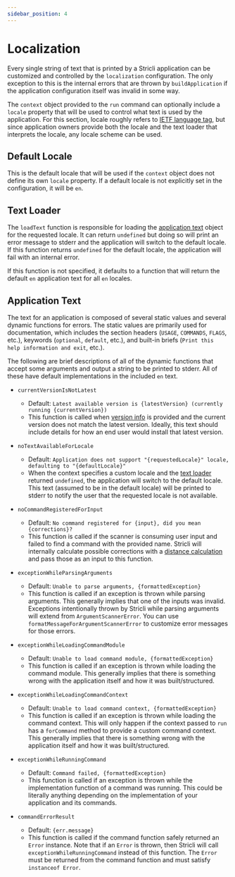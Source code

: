 ```yaml
---
sidebar_position: 4
---
```


# Localization

Every single string of text that is printed by a Stricli application can be customized and controlled by the `localization` configuration. The only exception to this is the internal errors that are thrown by `buildApplication` if the application configuration itself was invalid in some way.

The `context` object provided to the `run` command can optionally include a `locale` property that will be used to control what text is used by the application. For this section, locale roughly refers to [IETF language tag](https://en.wikipedia.org/wiki/IETF_language_tag), but since application owners provide both the locale and the text loader that interprets the locale, any locale scheme can be used.

## Default Locale

This is the default locale that will be used if the `context` object does not define its own `locale` property. If a default locale is not explicitly set in the configuration, it will be `en`.

## Text Loader

The `loadText` function is responsible for loading the [application text](#application-text) object for the requested locale. It can return `undefined` but doing so will print an error message to stderr and the application will switch to the default locale. If this function returns `undefined` for the default locale, the application will fail with an internal error.

If this function is not specified, it defaults to a function that will return the default `en` application text for all `en` locales.

## Application Text

The text for an application is composed of several static values and several dynamic functions for errors. The static values are primarily used for documentation, which includes the section headers (`USAGE`, `COMMANDS`, `FLAGS`, etc.), keywords (`optional`, `default`, etc.), and built-in briefs (`Print this help information and exit`, etc.).

The following are brief descriptions of all of the dynamic functions that accept some arguments and output a string to be printed to stderr. All of these have default implementations in the included `en` text.

-   `currentVersionIsNotLatest`

    -   Default: `Latest available version is {latestVersion} (currently running {currentVersion})`
    -   This function is called when [version info](./version-information.mdx) is provided and the current version does not match the latest version. Ideally, this text should include details for how an end user would install that latest version.

-   `noTextAvailableForLocale`

    -   Default: `Application does not support "{requestedLocale}" locale, defaulting to "{defaultLocale}"`
    -   When the context specifies a custom locale and the [text loader](#text-loader) returned `undefined`, the application will switch to the default locale. This text (assumed to be in the default locale) will be printed to stderr to notify the user that the requested locale is not available.

-   `noCommandRegisteredForInput`

    -   Default: `No command registered for {input}, did you mean {corrections}?`
    -   This function is called if the scanner is consuming user input and failed to find a command with the provided name. Stricli will internally calculate possible corrections with a [distance calculation](./input-scanning.mdx#distance-calculation) and pass those as an input to this function.

-   `exceptionWhileParsingArguments`

    -   Default: `Unable to parse arguments, {formattedException}`
    -   This function is called if an exception is thrown while parsing arguments. This generally implies that one of the inputs was invalid. Exceptions intentionally thrown by Stricli while parsing arguments will extend from `ArgumentScannerError`. You can use `formatMessageForArgumentScannerError` to customize error messages for those errors.

-   `exceptionWhileLoadingCommandModule`

    -   Default: `Unable to load command module, {formattedException}`
    -   This function is called if an exception is thrown while loading the command module. This generally implies that there is something wrong with the application itself and how it was built/structured.

-   `exceptionWhileLoadingCommandContext`

    -   Default: `Unable to load command context, {formattedException}`
    -   This function is called if an exception is thrown while loading the command context. This will only happen if the context passed to `run` has a `forCommand` method to provide a custom command context. This generally implies that there is something wrong with the application itself and how it was built/structured.

-   `exceptionWhileRunningCommand`

    -   Default: `Command failed, {formattedException}`
    -   This function is called if an exception is thrown while the implementation function of a command was running. This could be literally anything depending on the implementation of your application and its commands.

-   `commandErrorResult`
    -   Default: `{err.message}`
    -   This function is called if the command function safely returned an `Error` instance. Note that if an `Error` is thrown, then Stricli will call `exceptionWhileRunningCommand` instead of this function. The `Error` must be returned from the command function and must satisfy `instanceof Error`.
